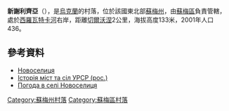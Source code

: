 {{coord|50|50|18|N|34|53|8|E|scale:100000|display=title}}

'''新謝利齊亞'''（{{lang-uk|Новоселиця}}），是[[烏克蘭|烏克蘭]]的村落，位於該國東北部[[蘇梅州|蘇梅州]]，由[[蘇梅區|蘇梅區]]負責管轄，處於[[西羅瓦特卡河|西羅瓦特卡河]]右岸，距離[[切爾沃涅_(蘇梅區)|切爾沃涅]]2公里，海拔高度133米，2001年人口436。

==參考資料==
* [http://w1.c1.rada.gov.ua/pls/z7502/A005?rdat1=10.12.2011&rf7571=30166 Новоселиця]{{dead link|date=2018年3月 |bot=InternetArchiveBot |fix-attempted=yes }}
* [https://web.archive.org/web/20120116172401/http://www.igsu.org.ua/Sumskaja.obl/Sumskij.rajon/Verhnjaja_Syrovatka.html Історія міст та сіл УРСР (рос.)]
* [http://weather.in.ua/ua/symskaja/18019 Погода в селі Новоселиця] {{Wayback|url=http://weather.in.ua/ua/symskaja/18019 |date=20160305220536 }}

{{DEFAULTSORT:Новоселиця}}
[[Category:蘇梅州村落|Category:蘇梅州村落]]
[[Category:蘇梅區村落|Category:蘇梅區村落]]


{{Sumy-geo-stub}}
